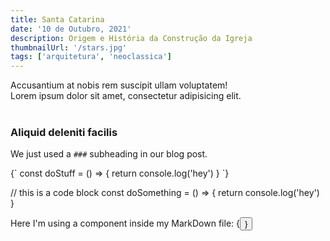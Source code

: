 ```yaml
---
title: Santa Catarina
date: '10 de Outubro, 2021'
description: Origem e História da Construção da Igreja
thumbnailUrl: '/stars.jpg'
tags: ['arquitetura', 'neoclassica']
---
```


<div>
  Accusantium at nobis rem suscipit ullam voluptatem! <br/>
  Lorem ipsum dolor sit amet, consectetur adipisicing elit.
</div>

<br/>

### Aliquid deleniti facilis
We just used a `###` subheading in our blog post.

<SyntaxHighlighter language="javascript">
  {`
    const doStuff = () => {
      return console.log('hey')
    }
  `}
</SyntaxHighlighter>

// this is a code block const doSomething = () => { return console.log('hey') }

<div>Here I'm using a component inside my MarkDown file: {<Button text={"Click me"}/>}</div>